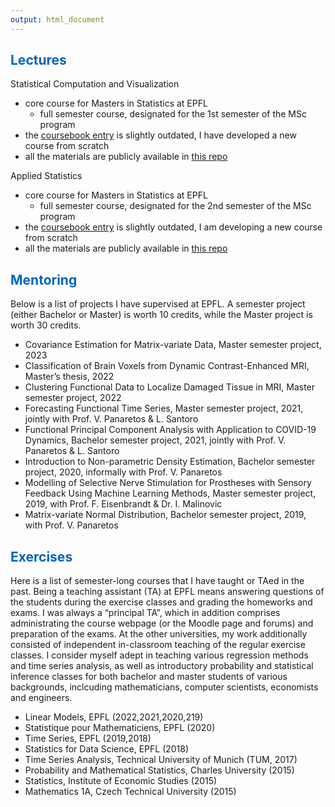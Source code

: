 ```yaml
---
output: html_document
---
```


## <font color='#0065bd'>Lectures</font>

Statistical Computation and Visualization

* core course for Masters in Statistics at EPFL
    - full semester course, designated for the 1st semester of the MSc program
* the [coursebook entry](https://edu.epfl.ch/coursebook/fr/statistical-computation-and-visualisation-MATH-517) is slightly outdated, I have developed a new course from scratch
* all the materials are publicly available in [this repo](https://github.com/TMasak/StatComp)

Applied Statistics

* core course for Masters in Statistics at EPFL
    - full semester course, designated for the 2nd semester of the MSc program
* the [coursebook entry](https://edu.epfl.ch/coursebook/en/applied-statistics-MATH-516) is slightly outdated, I am developing a new course from scratch
* all the materials are publicly available in [this repo](https://github.com/TMasak/AppStat)

## <font color='#0065bd'>Mentoring</font>

Below is a list of projects I have supervised at EPFL. A semester project (either Bachelor or Master) is worth 10 credits, while the Master project is worth 30 credits.

* Covariance Estimation for Matrix-variate Data, Master semester project, 2023
* Classification of Brain Voxels from Dynamic Contrast-Enhanced MRI, Master's thesis, 2022
* Clustering Functional Data to Localize Damaged Tissue in MRI, Master semester project, 2022
* Forecasting Functional Time Series, Master semester project, 2021, jointly with Prof. V. Panaretos & L. Santoro
* Functional Principal Component Analysis with Application to COVID-19 Dynamics, Bachelor semester project, 2021, jointly with Prof. V. Panaretos & L. Santoro
* Introduction to Non-parametric Density Estimation, Bachelor semester project, 2020, informally with Prof. V. Panaretos
* Modelling of Selective Nerve Stimulation for Prostheses with Sensory Feedback Using Machine Learning Methods, Master semester project, 2019, with Prof. F. Eisenbrandt & Dr. I. Malinovic
* Matrix-variate Normal Distribution, Bachelor semester project, 2019, with Prof. V. Panaretos

## <font color='#0065bd'>Exercises</font>

Here is a list of semester-long courses that I have taught or TAed in the past. Being a teaching assistant (TA) at EPFL means answering questions of the students during the exercise classes and grading the homeworks and exams. I was always a "principal TA", which in addition comprises administrating the course webpage (or the Moodle page and forums) and preparation of the exams. At the other universities, my work additionally consisted of independent in-classroom teaching of the regular exercise classes. I consider myself adept in teaching various regression methods and time series analysis, as well as introductory probability and statistical inference classes for both bachelor and master students of various backgrounds, inclcuding mathematicians, computer scientists, economists and engineers.

* Linear Models, EPFL (2022,2021,2020,219)
* Statistique pour Mathematiciens, EPFL (2020)
* Time Series, EPFL (2019,2018)
* Statistics for Data Science, EPFL (2018)
* Time Series Analysis, Technical University of Munich (TUM, 2017)
* Probability and Mathematical Statistics, Charles University (2015)
* Statistics, Institute of Economic Studies (2015)
* Mathematics 1A, Czech Technical University (2015)



